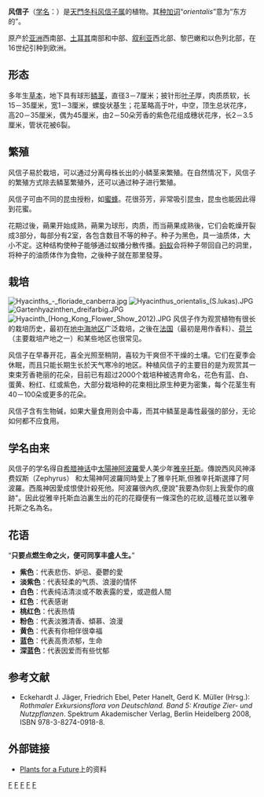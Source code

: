 {{Speciesbox
| taxon = Hyacinthus orientalis
| image = Hyacinthus orientalis0.jpg
| image_caption = 風信子原种
| binomial_authority = [[卡尔·林奈|L.]], 1753
}}

'''风信子'''（[[学名|学名]]：''{{lang|la|Hyacinthus orientalis}}''）是[[天門冬科|天門冬科]][[风信子属|风信子属]]的植物。其[[种加词|种加词]]“''orientalis''”意为“东方的”。

原产於[[亚洲|亚洲]]西南部、[[土耳其|土耳其]]南部和中部、[[叙利亚|叙利亚]]西北部、黎巴嫩和以色列北部，在16世纪引种到欧洲。

== 形态 ==
多年生[[草本|草本]]，地下具有球形[[鳞茎|鳞茎]]，直径3－7厘米；披针形[[叶子|叶子]]厚，肉质质软，长15－35厘米，宽1－3厘米，螺旋状基生；花茎略高于叶，中空，顶生总状花序，高20－35厘米，偶为45厘米，由2－50朵芳香的紫色花组成穗状花序，长2－3.5厘米，管状花被6裂。

==繁殖==
风信子易於栽培，可以通过分离母株长出的小鳞茎来繁殖。在自然情况下，风信子的繁殖方式除去鳞茎繁殖外，还可以通过种子进行繁殖。

风信子可由不同的昆虫授粉，如[[蜜蜂|蜜蜂]]。花很芬芳，非常吸引昆虫，昆虫也能因此得到花蜜。

花期过後，蒴果开始成熟，蒴果为球形，肉质，而当蒴果成熟後，它们会乾燥开裂成3部分，每部分有2室，各包含数目不等的种子。种子为黑色，具一油质体，大小不定。这种结构使种子能够通过蚁播分散传播。[[蚂蚁|蚂蚁]]会将种子带回自己的洞里，将种子的油质体作为食物，之後种子就在那里發芽。

==栽培==
[[File:Hyacinths_-_floriade_canberra.jpg|left]]
[[File:Hyacinthus_orientalis_(S.lukas).JPG|thumb]]
[[File:Gartenhyazinthen_dreifarbig.JPG|thumb]]
[[File:Hyacinth_(Hong_Kong_Flower_Show_2012).JPG|thumb]]
风信子作为观赏植物有很长的栽培历史，最初在[[地中海地区|地中海地区]]广泛栽培，之後在[[法国|法国]]（最初是用作香料）、[[荷兰|荷兰]]（主要栽培产地之一）和某些地区也很常见。 

风信子在早春开花，喜全光照至稍阴，喜较为干爽但不干燥的土壤。它们在夏季会休眠，而且只能长期生长於天气寒冷的地区。种植风信子的主要目的是为观赏其一束束芳香艳丽的花朵，目前已有超过2000个栽培种被选育命名，花色有蓝、白、蛋黄、粉红、红或紫色，大部分栽培种的花束相比原生种更为密集，每个花茎生有40－100朵或更多的花朵。

风信子含有生物碱，如果大量食用则会中毒，而其中鳞茎是毒性最强的部分，无论如何都不应食用。

==学名由来==
风信子的学名得自[[希腊神话|希腊神话]]中[[太陽神|太陽神]][[阿波羅|阿波羅]]愛人美少年[[雅辛托斯|雅辛托斯]]。傳說西风风神泽费奴斯（Zephyrus） 和太陽神阿波羅同時愛上了雅辛托斯,但雅辛托斯選擇了阿波羅。西風神因愛成恨使計殺死他。阿波羅很內疚,便說"我要為你刻上我愛你的痕跡"。因此從雅辛托斯血泊裏生出的花的花瓣便有一條深色的花紋,這種花並以雅辛托斯之名為名。

==花语==
“'''只要点燃生命之火，便可同享丰盛人生。'''”
*'''紫色'''：代表悲伤、妒忌、憂鬱的愛　
*'''淡紫色'''：代表轻柔的气质、浪漫的情怀　　
*'''白色'''：代表纯洁清淡或不敢表露的爱，或遊戲人間　
*'''红色'''：代表感谢
*'''桃红色'''：代表热情　
*'''粉色'''：代表淡雅清香、傾慕、浪漫　　
*'''黄色'''：代表有你相伴很幸福　
*'''蓝色'''：代表高贵浓郁，生命
*'''深蓝色'''：代表因爱而有些忧郁

== 参考文献 ==
* {{de}}Eckehardt J. Jäger, Friedrich Ebel, Peter Hanelt, Gerd K. Müller (Hrsg.): ''Rothmaler Exkursionsflora von Deutschland. Band 5: Krautige Zier- und Nutzpflanzen''. Spektrum Akademischer Verlag, Berlin Heidelberg 2008, ISBN 978-3-8274-0918-8.

== 外部链接 ==
{{commons|Hyacinthus orientalis}}
* {{en}}[http://www.pfaf.org/database/plants.php?Hyacinthus+orientalis Plants for a Future]上的资料
{{taxonbar}}
[[Category:風信子屬|F]]
[[Category:球根花卉|F]]
[[Category:有毒植物|F]]
[[Category:觀賞植物|F]]
[[Category:1753年描述的植物|F]]